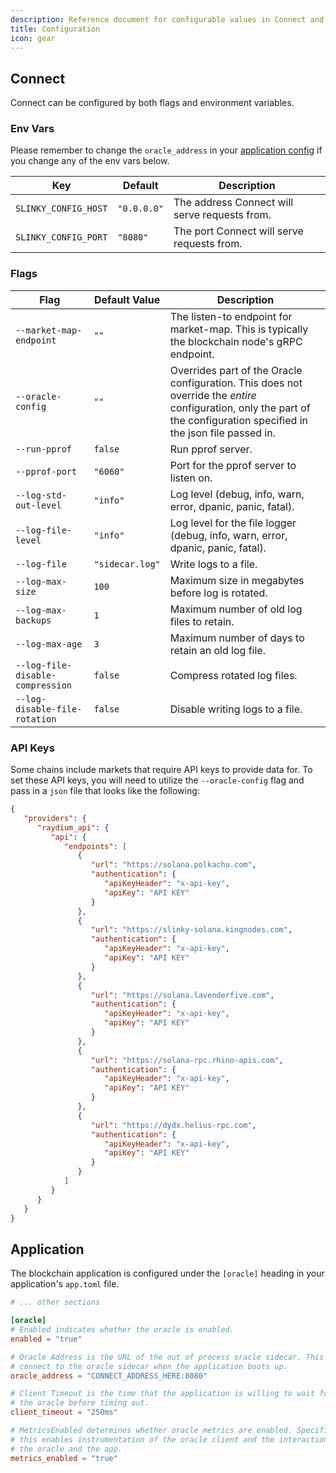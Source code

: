 ```yaml
---
description: Reference document for configurable values in Connect and Applications.
title: Configuration
icon: gear
---
```


## Connect

Connect can be configured by both flags and environment variables.

### Env Vars

Please remember to change the `oracle_address` in your [application config](#application) if you change any of the env vars below.

| Key                  | Default     | Description                                   |
|----------------------|-------------|-----------------------------------------------|
| `SLINKY_CONFIG_HOST` | `"0.0.0.0"` | The address Connect will serve requests from. |
| `SLINKY_CONFIG_PORT` | `"8080"`    | The port Connect will serve requests from.    |

### Flags


| Flag                             | Default Value   | Description                                                                                                                                                             |
|----------------------------------|-----------------|-------------------------------------------------------------------------------------------------------------------------------------------------------------------------|
| `--market-map-endpoint`          | `""`            | The listen-to endpoint for market-map. This is typically the blockchain node's gRPC endpoint.                                                                           |
| `--oracle-config`                | `""`            | Overrides part of the Oracle configuration. This does not override the _entire_ configuration, only the part of the configuration specified in the json file passed in. |
| `--run-pprof`                    | `false`         | Run pprof server.                                                                                                                                                       |
| `--pprof-port`                   | `"6060"`        | Port for the pprof server to listen on.                                                                                                                                 |
| `--log-std-out-level`            | `"info"`        | Log level (debug, info, warn, error, dpanic, panic, fatal).                                                                                                             |
| `--log-file-level`               | `"info"`        | Log level for the file logger (debug, info, warn, error, dpanic, panic, fatal).                                                                                         |
| `--log-file`                     | `"sidecar.log"` | Write logs to a file.                                                                                                                                                   |
| `--log-max-size`                 | `100`           | Maximum size in megabytes before log is rotated.                                                                                                                        |
| `--log-max-backups`              | `1`             | Maximum number of old log files to retain.                                                                                                                              |
| `--log-max-age`                  | `3`             | Maximum number of days to retain an old log file.                                                                                                                       |
| `--log-file-disable-compression` | `false`         | Compress rotated log files.                                                                                                                                             |
| `--log-disable-file-rotation`    | `false`         | Disable writing logs to a file.                                                                                                                                         |

### API Keys

Some chains include markets that require API keys to provide data for. To set these API keys, you will need to utilize the `--oracle-config` flag and pass in a `json` file that looks like the following:

```json oracle.json
{
   "providers": {
      "raydium_api": {
         "api": {
            "endpoints": [
               {
                  "url": "https://solana.polkachu.com",
                  "authentication": {
                     "apiKeyHeader": "x-api-key",
                     "apiKey": "API KEY"
                  }
               },
               {
                  "url": "https://slinky-solana.kingnodes.com",
                  "authentication": {
                     "apiKeyHeader": "x-api-key",
                     "apiKey": "API KEY"
                  }
               },
               {
                  "url": "https://solana.lavenderfive.com",
                  "authentication": {
                     "apiKeyHeader": "x-api-key",
                     "apiKey": "API KEY"
                  }
               },
               {
                  "url": "https://solana-rpc.rhino-apis.com",
                  "authentication": {
                     "apiKeyHeader": "x-api-key",
                     "apiKey": "API KEY"
                  }
               },
               {
                  "url": "https://dydx.helius-rpc.com",
                  "authentication": {
                     "apiKeyHeader": "x-api-key",
                     "apiKey": "API KEY"
                  }
               }
            ]
         }
      }
   }
}


```

## Application

The blockchain application is configured under the `[oracle]` heading in your application's `app.toml` file.

```toml app.toml
# ... other sections

[oracle]
# Enabled indicates whether the oracle is enabled.
enabled = "true"

# Oracle Address is the URL of the out of process oracle sidecar. This is used to
# connect to the oracle sidecar when the application boots up.
oracle_address = "CONNECT_ADDRESS_HERE:8080"

# Client Timeout is the time that the application is willing to wait for responses from
# the oracle before timing out.
client_timeout = "250ms"

# MetricsEnabled determines whether oracle metrics are enabled. Specifically,
# this enables instrumentation of the oracle client and the interaction between
# the oracle and the app.
metrics_enabled = "true"
```